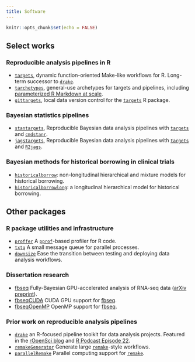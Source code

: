 ```yaml
---
title: Software
---
```


```r
knitr::opts_chunk$set(echo = FALSE)
```

## Select works

### Reproducible analysis pipelines in R

- [`targets`](https://github.com/ropensci/targets), dynamic function-oriented Make-like workflows for R. Long-term successor to [`drake`](https://github.com/ropensci/drake).
- [`tarchetypes`](https://github.com/ropensci/tarchetypes), general-use archetypes for targets and pipelines, including [parameterized R Markdown at scale](https://docs.ropensci.org/tarchetypes/reference/tar_render_rep.html).
- [`gittargets`](https://github.com/ropensci/gittargets), local data version control for the [`targets`](https://github.com/ropensci/targets) R package.

### Bayesian statistics pipelines

- [`stantargets`](https://github.com/ropensci/stantargets), Reproducible Bayesian data analysis pipelines with [`targets`](https://github.com/ropensci/targets) and [`cmdstanr`](https://github.com/stan-dev/cmdstanr). 
- [`jagstargets`](https://github.com/ropensci/stantargets), Reproducible Bayesian data analysis pipelines with [`targets`](https://github.com/ropensci/targets) and [`R2jags`](https://github.com/suyusung/R2jags).

### Bayesian methods for historical borrowing in clinical trials

- [`historicalborrow`](https://github.com/wlandau/historicalborrow): non-longitudinal hierarchical and mixture models for historical borrowing.
- [`historicalborrowlong`](https://github.com/wlandau/historicalborrowlong): a longitudinal hierarchical model for historical borrowing.

## Other packages

### R package utilities and infrastructure

- [`proffer`](https://github.com/r-prof/proffer) A [`pprof`](https://github.com/google/pprof)-based profiler for R code.
- [`txtq`](https://github.com/wlandau/txtq) A small message queue for parallel processes.
- [`downsize`](https://github.com/wlandau/downsize) Ease the transition between testing and deploying data analysis workflows.

### Dissertation research

- [fbseq](https://github.com/wlandau/fbseq) Fully-Bayesian GPU-accelerated analysis of RNA-seq data ([arXiv preprint](http://arxiv.org/abs/1606.06659)).
- [fbseqCUDA](https://github.com/wlandau/fbseqCUDA) CUDA GPU support for [fbseq](https://github.com/wlandau/fbseq).
- [fbseqOpenMP](https://github.com/wlandau/fbseqOpenMP) OpenMP support for [fbseq](https://github.com/wlandau/fbseq).

### Prior work on reproducible analysis pipelines

- [`drake`](https://github.com/ropensci/drake) an R-focused pipeline toolkit for data analysis projects. Featured in the [rOpenSci blog](https://ropensci.org/blog/2018/02/06/drake/) and [R Podcast Episode 22](https://r-podcast.org/episode/022-diving-in-to-drake-with-will-landau/).
- [`remakeGenerator`](https://www.github.com/wlandau/remakeGenerator) Generate large [`remake`](https://github.com/richfitz/remake)-style workflows.
- [`parallelRemake`](https://www.github.com/wlandau/parallelRemake) Parallel computing support for [`remake`](https://github.com/richfitz/remake).
